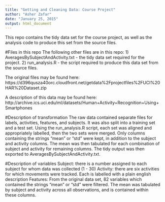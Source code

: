 ```yaml
---
title: "Getting and Cleaning Data: Course Project"
author: "Asher Zafar"
date: "January 25, 2015"
output: html_document
---
```


This repo contains the tidy data set for the course project, as well as the analysis code to produce this set from the source files.

#Files in this repo
The following other files are in this repo:
1) AveragesBySubjectAndActivity.txt - the tidy data set required for the project.
2) run_analysis.R - the script required to produce this data set from the source files.

The original files may be found here: https://d396qusza40orc.cloudfront.net/getdata%2Fprojectfiles%2FUCI%20HAR%20Dataset.zip 

A description of this data may be found here: http://archive.ics.uci.edu/ml/datasets/Human+Activity+Recognition+Using+Smartphones 

#Description of transformation
The raw data contained separate files for labels, activities, features, and subjects. It was also split into a training set and a test set. Using the run_analysis.R script, each set was aligned and appropriately labelled, then the two sets were merged. Only columns containing the strings "mean" or "std" were kept, in addition to the subject and activity columns. The mean was then tabulated for each combination of subject and activity for remaining columns. The tidy output was then exported to AveragesBySubjectAndActivity.txt.

#Description of variables
Subject: there is a number assigned to each subject for whom data was collected (1 - 30)
Activity: there are six activities for which movements were tracked. Each is labelled with a plain english description
Features: From the original data set, 82 variables which contained the strings "mean" or "std" were filtered. The mean was tabulated by subject and activity across all observations, and is contained within these columns.
